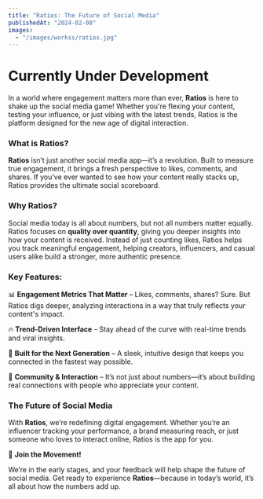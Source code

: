 ```yaml
---
title: "Ratios: The Future of Social Media"
publishedAt: "2024-02-08"
images:
  - "/images/workss/ratios.jpg"
---
```

# Currently Under Development

In a world where engagement matters more than ever, **Ratios** is here to shake up the social media game! Whether you're flexing your content, testing your influence, or just vibing with the latest trends, Ratios is the platform designed for the new age of digital interaction.

### What is Ratios?

**Ratios** isn’t just another social media app—it’s a revolution. Built to measure true engagement, it brings a fresh perspective to likes, comments, and shares. If you’ve ever wanted to see how your content really stacks up, Ratios provides the ultimate social scoreboard.

### Why Ratios?

Social media today is all about numbers, but not all numbers matter equally. Ratios focuses on **quality over quantity**, giving you deeper insights into how your content is received. Instead of just counting likes, Ratios helps you track meaningful engagement, helping creators, influencers, and casual users alike build a stronger, more authentic presence.

### Key Features:

📊 **Engagement Metrics That Matter** – Likes, comments, shares? Sure. But Ratios digs deeper, analyzing interactions in a way that truly reflects your content's impact.

🔥 **Trend-Driven Interface** – Stay ahead of the curve with real-time trends and viral insights.

🚀 **Built for the Next Generation** – A sleek, intuitive design that keeps you connected in the fastest way possible.

🤝 **Community & Interaction** – It’s not just about numbers—it’s about building real connections with people who appreciate your content.

### The Future of Social Media

With **Ratios**, we’re redefining digital engagement. Whether you’re an influencer tracking your performance, a brand measuring reach, or just someone who loves to interact online, Ratios is the app for you.

🚀 **Join the Movement!**

We’re in the early stages, and your feedback will help shape the future of social media. Get ready to experience **Ratios**—because in today’s world, it’s all about how the numbers add up.

